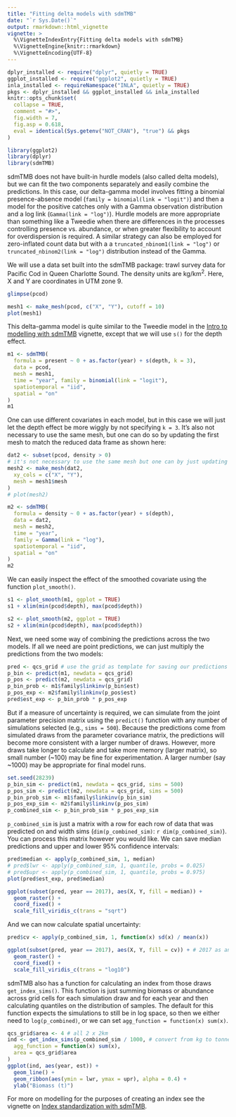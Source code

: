 ```yaml
---
title: "Fitting delta models with sdmTMB"
date: "`r Sys.Date()`"
output: rmarkdown::html_vignette
vignette: >
  %\VignetteIndexEntry{Fitting delta models with sdmTMB}
  %\VignetteEngine{knitr::rmarkdown}
  %\VignetteEncoding{UTF-8}
---
```


```r
dplyr_installed <- require("dplyr", quietly = TRUE)
ggplot_installed <- require("ggplot2", quietly = TRUE)
inla_installed <- requireNamespace("INLA", quietly = TRUE)
pkgs <- dplyr_installed && ggplot_installed && inla_installed
knitr::opts_chunk$set(
  collapse = TRUE,
  comment = "#>",
  fig.width = 7,
  fig.asp = 0.618,
  eval = identical(Sys.getenv("NOT_CRAN"), "true") && pkgs
)
```

```r
library(ggplot2)
library(dplyr)
library(sdmTMB)
```

sdmTMB does not have built-in hurdle models (also called delta models), but we can fit the two components separately and easily combine the predictions. 
In this case, our delta-gamma model involves fitting a binomial presence-absence model (`family = binomial(link = "logit")`) and then a model for the positive catches only with a Gamma observation distribution and a log link (`Gamma(link = "log")`). 
Hurdle models are more appropriate than something like a Tweedie when there are differences in the processes controlling presence vs. abundance, or when greater flexibility to account for overdispersion is required.
A similar strategy can also be employed for zero-inflated count data but with a a `truncated_nbinom1(link = "log")` or `truncated_nbinom2(link = "log")` distribution instead of the Gamma. 

We will use a data set built into the sdmTMB package: trawl survey data for Pacific Cod in Queen Charlotte Sound. The density units are kg/km^2^. Here, X and Y are coordinates in UTM zone 9.

```r
glimpse(pcod)
```


```r
mesh1 <- make_mesh(pcod, c("X", "Y"), cutoff = 10)
plot(mesh1)
```

This delta-gamma model is quite similar to the Tweedie model in the [Intro to modelling with sdmTMB](https://https://pbs-assess.github.io/sdmTMB/articles/basic-intro.html) vignette, except that we will use `s()` for the depth effect.

```r
m1 <- sdmTMB(
  formula = present ~ 0 + as.factor(year) + s(depth, k = 3),
  data = pcod,
  mesh = mesh1,
  time = "year", family = binomial(link = "logit"),
  spatiotemporal = "iid",
  spatial = "on"
)
m1
```

One can use different covariates in each model, but in this case we will just let the depth effect be more wiggly by not specifying `k = 3`. 
It's also not necessary to use the same mesh, but one can do so by updating the first mesh to match the reduced data frame as shown here:

```r
dat2 <- subset(pcod, density > 0)
# it's not necessary to use the same mesh but one can by just updating the first mesh to match
mesh2 <- make_mesh(dat2,
  xy_cols = c("X", "Y"),
  mesh = mesh1$mesh
)
# plot(mesh2)

m2 <- sdmTMB(
  formula = density ~ 0 + as.factor(year) + s(depth),
  data = dat2,
  mesh = mesh2,
  time = "year",
  family = Gamma(link = "log"),
  spatiotemporal = "iid",
  spatial = "on"
)
m2
```

We can easily inspect the effect of the smoothed covariate using the function `plot_smooth()`.

```r
s1 <- plot_smooth(m1, ggplot = TRUE)
s1 + xlim(min(pcod$depth), max(pcod$depth))
```

```r
s2 <- plot_smooth(m2, ggplot = TRUE)
s2 + xlim(min(pcod$depth), max(pcod$depth))
```

Next, we need some way of combining the predictions across the two models. 
If all we need are point predictions, we can just multiply the predictions from the two models:

```r
pred <- qcs_grid # use the grid as template for saving our predictions
p_bin <- predict(m1, newdata = qcs_grid)
p_pos <- predict(m2, newdata = qcs_grid)
p_bin_prob <- m1$family$linkinv(p_bin$est)
p_pos_exp <- m2$family$linkinv(p_pos$est)
pred$est_exp <- p_bin_prob * p_pos_exp
```

But if a measure of uncertainty is required, we can simulate from the joint parameter precision matrix using the `predict()` function with any number of simulations selected (e.g., `sims = 500`). 
Because the predictions come from simulated draws from the parameter covariance matrix, the predictions will become more consistent with a larger number of draws. 
However, more draws take longer to calculate and take more memory (larger matrix), so small number (~100) may be fine for experimentation. 
A larger number (say ~1000) may be appropriate for final model runs.

```r
set.seed(28239)
p_bin_sim <- predict(m1, newdata = qcs_grid, sims = 500)
p_pos_sim <- predict(m2, newdata = qcs_grid, sims = 500)
p_bin_prob_sim <- m1$family$linkinv(p_bin_sim)
p_pos_exp_sim <- m2$family$linkinv(p_pos_sim)
p_combined_sim <- p_bin_prob_sim * p_pos_exp_sim
```

`p_combined_sim` is just a matrix with a row for each row of data that was predicted on and width sims (`dim(p_combined_sim)`: `r dim(p_combined_sim)`). 
You can process this matrix however you would like. 
We can save median predictions and upper and lower 95% confidence intervals:

```r
pred$median <- apply(p_combined_sim, 1, median)
# pred$lwr <- apply(p_combined_sim, 1, quantile, probs = 0.025)
# pred$upr <- apply(p_combined_sim, 1, quantile, probs = 0.975)
plot(pred$est_exp, pred$median)
```

```r
ggplot(subset(pred, year == 2017), aes(X, Y, fill = median)) +
  geom_raster() +
  coord_fixed() +
  scale_fill_viridis_c(trans = "sqrt")
```

And we can now calculate spatial uncertainty:

```r
pred$cv <- apply(p_combined_sim, 1, function(x) sd(x) / mean(x))

ggplot(subset(pred, year == 2017), aes(X, Y, fill = cv)) + # 2017 as an example
  geom_raster() +
  coord_fixed() +
  scale_fill_viridis_c(trans = "log10")
```

sdmTMB also has a function for calculating an index from those draws `get_index_sims()`.
This function is just summing biomass or abundance across grid cells for each simulation draw and for each year and then calculating quantiles on the distribution of samples.
The default for this function expects the simulations to still be in log space, so then we either need to `log(p_combined)`, or we can set `agg_function = function(x) sum(x)`. 

```r
qcs_grid$area <- 4 # all 2 x 2km
ind <- get_index_sims(p_combined_sim / 1000, # convert from kg to tonnes
  agg_function = function(x) sum(x),
  area = qcs_grid$area
)
ggplot(ind, aes(year, est)) +
  geom_line() +
  geom_ribbon(aes(ymin = lwr, ymax = upr), alpha = 0.4) +
  ylab("Biomass (t)")
```

For more on modelling for the purposes of creating an index see the vignette on [Index standardization with sdmTMB](https://pbs-assess.github.io/sdmTMB/articles/index-standardization.html).
